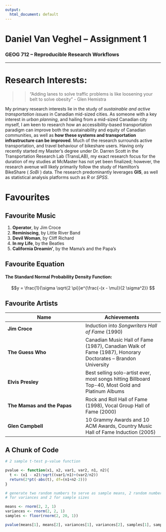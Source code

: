 ```yaml
---
output:
  html_document: default
---
```

# **Daniel Van Veghel -- Assignment 1**
### **GEOG 712 -- Reproducible Research Workflows**
***
# **Research Interests:**
  
>> "Adding lanes to solve traffic problems is like loosening your belt to solve obesity" 
>> - Glen Hemistra
  
My primary research interests lie in the study of _sustainable and active transportation issues_ in Canadian mid-sized cities. As someone with a key interest in _urban planning_, and hailing from a mid-sized Canadian city myself, I am keen to research how an accessibility-based transportation paradigm can improve both the sustainability and equity of Canadian communities, as well as **how these systems and transportation infrastructure can be improved**.  Much of the research surrounds active transportation, and travel behaviour of bikeshare users. Having only recently started my Master's degree under Dr. Darren Scott in the Transportation Research Lab (TransLAB), my exact research focus for the duration of my studies at McMaster has not yet been finalized; however, the research avenue will likely primarily follow the study of Hamilton's BikeShare ( _SoBi_ ) data. The research predominantly leverages **GIS**, as well as statistical analysis platforms such as _R_ or _SPSS_.

# **Favourites**
  
## Favourite Music  
1. **Operator**, by Jim Croce
2. **Reminiscing**, by Little River Band
3. **Devil Woman**, by Cliff Richard
4. **In my Life**, by the Beatles
5. **California Dreamin'**, by the Mama's and the Papa's
  
## Favourite Equation
  
#### The Standard Normal Probability Density Function:

$$y = \frac{1}{\sigma \sqrt{2 \pi}}e^{\frac{-(x - \mu)}{2 \sigma^2}}  $$

## Favourite Artists
  
**Name** | **Achievements**
-|-
**Jim Croce** | Induction into _Songwriters Hall of Fame_ (1990)
**The Guess Who** | Canadian Music Hall of Fame (1987), Canadian Walk of Fame (1987), Honorary Doctorates -- Brandon University
**Elvis Presley** | Best selling solo-artist ever, most songs hitting Billboard Top-40, Most Gold and Platinum Albums
**The Mamas and the Papas** | Rock and Roll Hall of Fame (1998), Vocal Group Hall of Fame (2000)
**Glen Campbell** | 10 Grammy Awards and 10 ACM Awards, Country Music Hall of Fame Induction (2005) 



## A Chunk of Code
  
```r

# 2 sample t-test p-value function

pvalue <- function(x1, x2, var1, var2, n1, n2){
  t <- (x1 - x2)/sqrt((var1/n1)+(var2/n2))
  return(2*pt(-abs(t), df=(n1+n2-2)))
}

# generate two random numbers to serve as sample means, 2 random numbers \ 
# for variances and 2 for sample sizes

means <- rnorm(2, 2, 1)
variances <- rnorm(2, 2, 1)
samples <- floor(rnorm(2, 20, 1))

pvalue(means[1], means[2], variances[1], variances[2], samples[1], samples[2])


```

